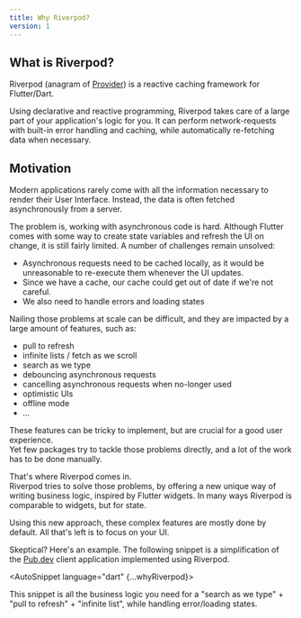 ```yaml
---
title: Why Riverpod?
version: 1
---
```



## What is Riverpod?

Riverpod (anagram of [Provider](https://pub.dev/packages/provider)) is a reactive
caching framework for Flutter/Dart.

Using declarative and reactive programming, Riverpod takes care of
a large part of your application's logic for you. It can perform network-requests
with built-in error handling and caching, while automatically re-fetching
data when necessary.

## Motivation

Modern applications rarely come with all the information necessary to render
their User Interface. Instead, the data is often fetched asynchronously
from a server.

The problem is, working with asynchronous code is hard. Although Flutter comes
with some way to create state variables and refresh the UI on change, it is still
fairly limited. A number of challenges remain unsolved:

- Asynchronous requests need to be cached locally, as it would be unreasonable
  to re-execute them whenever the UI updates.
- Since we have a cache, our cache could get out of date if we're not careful.
- We also need to handle errors and loading states

Nailing those problems at scale can be difficult, and they are impacted by a large
amount of features, such as:

- pull to refresh
- infinite lists / fetch as we scroll
- search as we type
- debouncing asynchronous requests
- cancelling asynchronous requests when no-longer used
- optimistic UIs
- offline mode
- ...

These features can be tricky to implement, but are crucial for a good user experience.  
Yet few packages try to tackle those problems directly, and a lot of the work
has to be done manually.

That's where Riverpod comes in.  
Riverpod tries to solve those problems, by offering a new unique
way of writing business logic, inspired by Flutter widgets. In
many ways Riverpod is comparable to widgets, but for state.

Using this new approach, these complex features are mostly done by default. All
that's left is to focus on your UI.

Skeptical? Here's an example. The following snippet is a simplification of the [Pub.dev](https://github.com/rrousselGit/riverpod/tree/master/examples/pub)
client application implemented using Riverpod.

<AutoSnippet language="dart" {...whyRiverpod}></AutoSnippet>

This snippet is all the business logic you need for a "search as we type" +
"pull to refresh" + "infinite list", while handling error/loading states.
